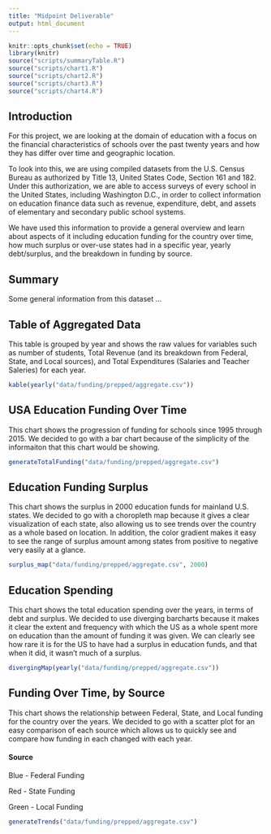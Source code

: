 ```yaml
---
title: "Midpoint Deliverable"
output: html_document
---
```


```r
knitr::opts_chunk$set(echo = TRUE)
library(knitr)
source("scripts/summaryTable.R")
source("scripts/chart1.R")
source("scripts/chart2.R")
source("scripts/chart3.R")
source("scripts/chart4.R")
```

## Introduction

For this project, we are looking at the domain of education with a focus on the financial characteristics of schools over the past twenty years and how they has differ over time and geographic location.

To look into this, we are using compiled datasets from the U.S. Census Bureau as authorized by Title 13, United States Code, Section 161 and 182. Under this authorization, we are able to access surveys of every school in the United States, including Washington D.C., in order to collect information on education finance data such as revenue, expenditure, debt, and assets of elementary and secondary public school systems.

We have used this information to provide a general overview and learn about aspects of it including education funding for the country over time, how much surplus or over-use states had in a specific year, yearly debt/surplus, and the breakdown in funding by source.

## Summary

Some general information from this dataset ...

## Table of Aggregated Data

This table is grouped by year and shows the raw values for variables such as number of students, Total Revenue (and its breakdown from Federal, State, and Local sources), and Total Expenditures (Salaries and Teacher Saleries) for each year.

```r
kable(yearly("data/funding/prepped/aggregate.csv"))
```

## USA Education Funding Over Time

This chart shows the progression of funding for schools since 1995 through 2015. We decided to go with a bar chart because of the simplicity of the informaiton that this chart would be showing.

```r
generateTotalFunding("data/funding/prepped/aggregate.csv")
```

## Education Funding Surplus

This chart shows the surplus in 2000 education funds for mainland U.S. states. We decided to go with a choropleth map because it gives a clear visualization of each state, also allowing us to see trends over the country as a whole based on location. In addition, the color gradient makes it easy to see the range of surplus amount among states from positive to negative very easily at a glance.

```r
surplus_map("data/funding/prepped/aggregate.csv", 2000)
```

## Education Spending

This chart shows the total education spending over the years, in terms of debt and surplus. We decided to use diverging barcharts because it makes it clear the extent and frequency with which the US as a whole spent more on education than the amount of funding it was given. We can clearly see how rare it is for the US to have had a surplus in education funds, and that when it did, it wasn't much of a surplus.

```r
divergingMap(yearly("data/funding/prepped/aggregate.csv"))
```

## Funding Over Time, by Source

This chart shows the relationship between Federal, State, and Local funding for the country over the years. We decided to go with a scatter plot for an easy comparison of each source which allows us to quickly see and compare how funding in each changed with each year.

#### Source

Blue - Federal Funding

Red - State Funding

Green - Local Funding

```r
generateTrends("data/funding/prepped/aggregate.csv")
```